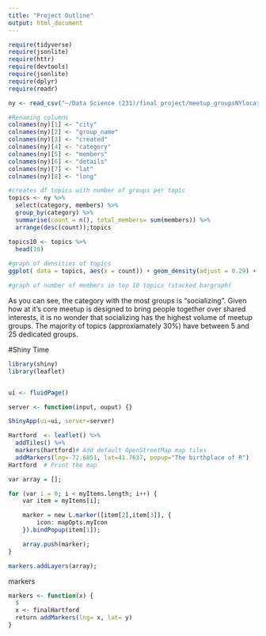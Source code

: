 ```yaml
---
title: "Project Outline"
output: html_document
---
```


```r
require(tidyverse)
require(jsonlite)
require(httr)
require(devtools)
require(jsonlite)
require(dplyr)
require(readr)

ny <- read_csv("~/Data Science (231)/final project/meetup_groupsNYlocation.csv",  col_names = FALSE)

#Renaming columns
colnames(ny)[1] <- "city"
colnames(ny)[2] <- "group_name"
colnames(ny)[3] <- "created"
colnames(ny)[4] <- "category"
colnames(ny)[5] <- "members"
colnames(ny)[6] <- "details"
colnames(ny)[7] <- "lat"
colnames(ny)[8] <- "long"
```


```r
#creates df topics with number of groups per topic
topics <- ny %>% 
  select(category, members) %>% 
  group_by(category) %>% 
  summarise(count = n(), total_members= sum(members)) %>% 
  arrange(desc(count));topics

topics10 <- topics %>% 
  head(10)
  
#graph of densities of topics
ggplot( data = topics, aes(x = count)) + geom_density(adjust = 0.29) + labs(title = "") 

#graph of number of members in top 10 topics (stacked bargraph)

```

As you can see, the category with the most groups is "socializing". Given how at it's core meetup is designed to bring people together over shared interests, it is no wonder that socializing has the highest volume of meetup groups. The majority of topics (approxiamately 30%) have between 5 and 25 dedicated groups.


#Shiny Time
```r
library(shiny)
library(leaflet)


ui <- fluidPage()

server <- function(input, ouput) {}

ShinyApp(ui=ui, server=server)
```

```r
Hartford  <- leaflet() %>%
  addTiles() %>%  
  markers(hartford)# Add default OpenStreetMap map tiles
  addMarkers(lng=-72.6851, lat=41.7637, popup="The birthplace of R")
Hartford  # Print the map
```

```r

var array = [];

for (var i = 0; i < myItems.length; i++) {
    var item = myItems[i];

    marker = new L.marker([item[2],item[3]], {
        icon: mapOpts.myIcon
    }).bindPopup(item[1]);

    array.push(marker);
}

markers.addLayers(array);
```



markers 
```r
markers <- function(x) {
  $
  x <- finalHartford
  return addMarkers(lng= x, lat= y)
}
```


